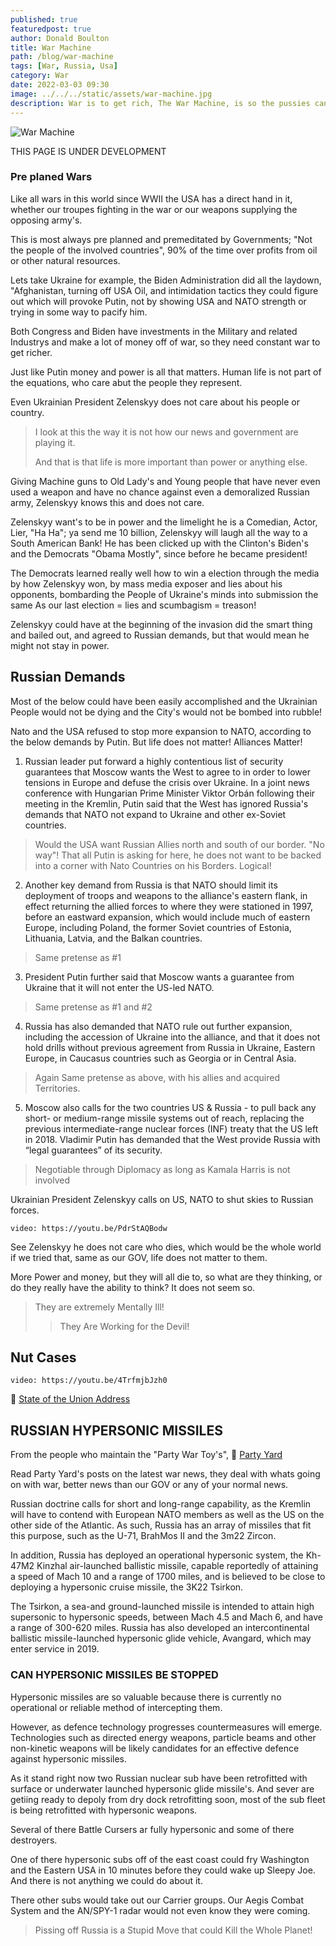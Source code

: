 ```yaml
---
published: true
featuredpost: true
author: Donald Boulton
title: War Machine
path: /blog/war-machine
tags: [War, Russia, Usa]
category: War
date: 2022-03-03 09:30
image: ../../../static/assets/war-machine.jpg
description: War is to get rich, The War Machine, is so the pussies can have there war toys. And have our boys fight there wars!
---
```


![War Machine](../../../static/assets/war-machine.jpg)

<Callout variant='danger'>

THIS PAGE IS UNDER DEVELOPMENT

</Callout>

### Pre planed Wars

Like all wars in this world since WWII the USA has a direct hand in it, whether our troupes fighting in the war or our weapons supplying the opposing army's.

This is most always pre planned and premeditated by Governments; "Not the people of the involved countries", 90% of the time over profits from oil or other natural resources.

Lets take Ukraine for example, the Biden Administration did all the laydown, "Afghanistan, turning off USA Oil, and intimidation tactics they could figure out which will provoke Putin, not by showing USA and NATO strength or trying in some way to pacify him. 

Both Congress and Biden have investments in the Military and related Industrys and make a lot of money off of war, so they need constant war to get richer. 

Just like Putin money and power is all that matters. Human life is not part of the equations, who care abut the people they represent.

Even Ukrainian President Zelenskyy does not care about his people or country. 

> I look at this the way it is not how our news and government are playing it. 
>
> And that is that life is more important than power or anything else.

Giving Machine guns to Old Lady's and Young people that have never even used a weapon and have no chance against even a demoralized Russian army, Zelenskyy knows this and does not care.

Zelenskyy want's to be in power and the limelight he is a Comedian, Actor, Lier, "Ha Ha"; ya send me 10 billion, Zelenskyy will laugh all the way to a South American Bank! He has been clicked up with the Clinton's Biden's and the Democrats "Obama Mostly", since before he became president!

The Democrats learned really well how to win a election through the media by how Zelenskyy won, by mass media exposer and lies about his opponents, bombarding the People of Ukraine's minds into submission the same As our last election = lies and scumbagism = treason!

Zelenskyy could have at the beginning of the invasion did the smart thing and bailed out, and agreed to Russian demands, but that would mean he might not stay in power.

## Russian Demands

Most of the below could have been easily accomplished and the Ukrainian People would not be dying and the City's would not be bombed into rubble!

Nato and the USA refused to stop more expansion to NATO, according to the below demands by Putin. But life does not matter! Alliances Matter!

1. Russian leader put forward a highly contentious list of security guarantees that Moscow wants the West to agree to in order to lower tensions in Europe and defuse the crisis over Ukraine. In a joint news conference with Hungarian Prime Minister Viktor Orbán following their meeting in the Kremlin, Putin said that the West has ignored Russia's demands that NATO not expand to Ukraine and other ex-Soviet countries.

> Would the USA want Russian Allies north and south of our border. "No way"! That all Putin is asking for here, he does not want to be backed into a corner with Nato Countries on his Borders. Logical!

2. Another key demand from Russia is that NATO should limit its deployment of troops and weapons to the alliance's eastern flank, in effect returning the allied forces to where they were stationed in 1997, before an eastward expansion, which would include much of eastern Europe, including Poland, the former Soviet countries of Estonia, Lithuania, Latvia, and the Balkan countries.

> Same pretense as #1

3. President Putin further said that Moscow wants a guarantee from Ukraine that it will not enter the US-led NATO. 

> Same pretense as #1 and #2

4. Russia has also demanded that NATO rule out further expansion, including the accession of Ukraine into the alliance, and that it does not hold drills without previous agreement from Russia in Ukraine, Eastern Europe, in Caucasus countries such as Georgia or in Central Asia.

> Again Same pretense as above, with his allies and acquired Territories.

5. Moscow also calls for the two countries US & Russia - to pull back any short- or medium-range missile systems out of reach, replacing the previous intermediate-range nuclear forces (INF) treaty that the US left in 2018. Vladimir Putin has demanded that the West provide Russia with “legal guarantees” of its security. 

> Negotiable through Diplomacy as long as Kamala Harris is not involved

Ukrainian President Zelenskyy calls on US, NATO to shut skies to Russian forces.

`video: https://youtu.be/PdrStAQBodw`

See Zelenskyy he does not care who dies, which would be the whole world if we tried that, same as our GOV, life does not matter to them.

More Power and money, but they will all die to, so what are they thinking, or do they really have the ability to think? It does not seem so.

> They are extremely Mentally Ill!
>
> > They Are Working for the Devil!

## Nut Cases

`video: https://youtu.be/4TrfmjbJzh0`

🔗 [State of the Union Address](https://www.foxnews.com/opinion/tucker-carlson-biden-state-of-the-union)
 
## RUSSIAN HYPERSONIC MISSILES

From the people who maintain the "Party War Toy's", 🔗 [Party Yard](https://partyardmilitary.com/hypersonic-missiles-what-are-they-and-can-they-be-stopped/)

Read Party Yard's posts on the latest war news, they deal with whats going on with war, better news than our GOV or any of your normal news.

Russian doctrine calls for short and long-range capability, as the Kremlin will have to contend with European NATO members as well as the US on the other side of the Atlantic. As such, Russia has an array of missiles that fit this purpose, such as the U-71, BrahMos II and the 3m22 Zircon.

In addition, Russia has deployed an operational hypersonic system, the Kh-47M2 Kinzhal air-launched ballistic missile, capable reportedly of attaining a speed of Mach 10 and a range of 1700 miles, and is believed to be close to deploying a hypersonic cruise missile, the 3K22 Tsirkon. 

The Tsirkon, a sea-and ground-launched missile is intended to attain high supersonic to hypersonic speeds, between Mach 4.5 and Mach 6, and have a range of 300-620 miles. Russia has also developed an intercontinental ballistic missile-launched hypersonic glide vehicle, Avangard, which may enter service in 2019.

### CAN HYPERSONIC MISSILES BE STOPPED

Hypersonic missiles are so valuable because there is currently no operational or reliable method of intercepting them. 

However, as defence technology progresses countermeasures will emerge. Technologies such as directed energy weapons, particle beams and other non-kinetic weapons will be likely candidates for an effective defence against hypersonic missiles.

As it stand right now two Russian nuclear sub have been retrofitted with surface or underwater launched hypersonic glide missile's. And sever are getiing ready to depoly from dry dock retrofitting soon, most of the sub fleet is being retrofitted with hypersonic weapons.

Several of there Battle Cursers ar fully hypersonic and some of there destroyers.

One of there hypersonic subs off of the east coast could fry Washington and the Eastern USA in 10 minutes before they could wake up Sleepy Joe. And there is not anything we could do about it.

There other subs would take out our Carrier groups. Our Aegis Combat System and the AN/SPY-1 radar would not even know they were coming.

> Pissing off Russia is a Stupid Move that could Kill the Whole Planet!